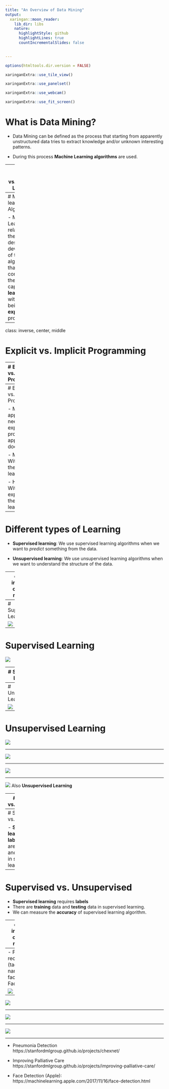 ```yaml
---
title: "An Overview of Data Mining"
output:
  xaringan::moon_reader:
    lib_dir: libs
    nature:
      highlightStyle: github
      highlightLines: true
      countIncrementalSlides: false
   

---
```


```r
options(htmltools.dir.version = FALSE)
```

```r
xaringanExtra::use_tile_view()
```


```r
xaringanExtra::use_panelset()
```

```r
xaringanExtra::use_webcam()
```

```r
xaringanExtra::use_fit_screen()
```



# What is Data Mining?

- Data Mining can be defined as the process that starting from apparently unstructured data tries to extract knowledge and/or unknown interesting patterns.

- During this process **Machine Learning algorithms** are used.

---
# Data Mining vs. Machine Learning

- What are the differences?

- The short answer is:  **None.** 

- "They are concerned with the same question:  how do we learn from data?" - Wasserman. 

- Read more:  [What's the difference between machine learning, statistics, and data mining?](https://www.r-bloggers.com/whats-the-difference-between-machine-learning-statistics-and-data-mining/)

---
# Machine learning Algorithms

- Machine Learning relates with the study, design and development of the algorithms that give computers the capability to **learn** without being **explicitly** programmed

---
class: inverse, center, middle

# Explicit vs. Implicit Programming


---
# Explicit vs. Implicit Programming

- **Problem**:  Solve by a quadratic equation using computer. 
  - Input: A quadratic Equation
  - Output: Its solutions

$$
ax^2+bx+c = 0
$$
  

- **Explicit** approach: using the quadratic formula 

$$
x = \frac{-b \pm \sqrt{b^2-4ac}}{2a}
$$

- **Implicit** approach:  
  - Collect data:  Find 1000 (or more!) quadratic equations with solutions.
  - Train models:  Train multiple models to "learn" the relationship between the 100 equations and their solutions
  - Validate model: Test the trained model to select the **best** model to use
  - Use the best model "predict" the solutions of a given equation

---
# Explicit vs. Implicit Programming

- ML approach needs data; explicit programming approach does not.

- Machine:  Without data, there is no learning!

- Human: Without experience, there is no learning!  

---
# Different types of Learning

- **Supervised learning**: We use supervised learning algorithms when we want to *predict* something from the data.  

- **Unsupervised learning**: We use unsupervised learning algorithms when we want to understand the structure of the data.

---
class: inverse, center, middle

# Supervised vs. Unsupervised

---
# Supervised Learning


![](images/intro1.png)


---
# Supervised Learning


![](images/intro13.png)


---
# Supervised Learning


![](images/intro11.png)


---
# Unsupervised Learning


![](images/intro21.png)


---
# Unsupervised Learning


![](images/intro2.png)


---

![](images/intro3.png)

---

![](images/intro6.png)

---

![](images/intro6.png)
Also **Unsupervised Learning**

---
# Supervised vs. Unsupervised

- **Supervised learning** requires **labels**


---
# Supervised vs. Unsupervised

- **Supervised learning** requires **labels**
- There are **training** data and **testing** data in supervised learning. 


---
# Supervised vs. Unsupervised

- **Supervised learning** requires **labels**
- There are **training** data and **testing** data in supervised learning. 
- We can measure the **accuracy** of supervised learning algorithm. 

---
class: inverse, center, middle

# Applications of Supervised learning

---
- Face recognition (tagging names on faces): Facebook.


![](images/intro7.png)


---

![](images/intro8.png)


---

![](images/intro9.png)


---

![](images/intro10.png)


---

- Pneumonia Detection https://stanfordmlgroup.github.io/projects/chexnet/

- Improving Palliative Care https://stanfordmlgroup.github.io/projects/improving-palliative-care/

- Face Detection (Apple): https://machinelearning.apple.com/2017/11/16/face-detection.html

